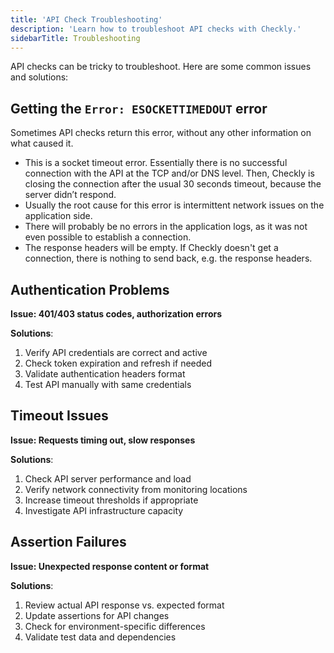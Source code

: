 ```yaml
---
title: 'API Check Troubleshooting'
description: 'Learn how to troubleshoot API checks with Checkly.'
sidebarTitle: Troubleshooting
---
```



API checks can be tricky to troubleshoot. Here are some common issues and solutions:

## Getting the `Error: ESOCKETTIMEDOUT` error

Sometimes API checks return this error, without any other information on what caused it. 
 
- This is a socket timeout error. Essentially there is no successful connection with the API at the TCP and/or DNS level. 
Then, Checkly is closing the connection after the usual 30 seconds timeout, because the server didn’t respond. 
- Usually the root cause for this error is intermittent network issues on the application side.
- There will probably be no errors in the application logs, as it was not even possible to establish a connection.
- The response headers will be empty. If Checkly doesn't get a connection, there is nothing to send back, e.g. the response headers.


## Authentication Problems
**Issue: 401/403 status codes, authorization errors**

**Solutions**:
1. Verify API credentials are correct and active
2. Check token expiration and refresh if needed
3. Validate authentication headers format
4. Test API manually with same credentials

## Timeout Issues
**Issue: Requests timing out, slow responses**

**Solutions**:
1. Check API server performance and load
2. Verify network connectivity from monitoring locations
3. Increase timeout thresholds if appropriate
4. Investigate API infrastructure capacity

## Assertion Failures
**Issue: Unexpected response content or format**

**Solutions**:
1. Review actual API response vs. expected format
2. Update assertions for API changes
3. Check for environment-specific differences
4. Validate test data and dependencies
